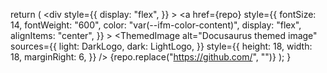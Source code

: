 
  return (
    <div
      style={{
        display: "flex",
      }}
    >
      <a
        href={repo}
        style={{
          fontSize: 14,
          fontWeight: "600",
          color: "var(--ifm-color-content)",
          display: "flex",
          alignItems: "center",
        }}
      >
        <ThemedImage
          alt="Docusaurus themed image"
          sources={{
            light: DarkLogo,
            dark: LightLogo,
          }}
          style={{
            height: 18,
            width: 18,
            marginRight: 6,
          }}
        />
        {repo.replace("https://github.com/", "")}
      </a>
    </div>
  );
}
